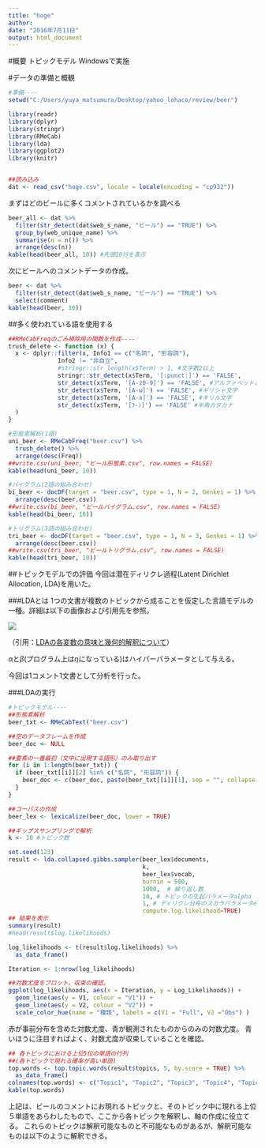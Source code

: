 ---
title: "hoge"
author: 
date: "2016年7月11日"
output: html_document
---

#概要
トピックモデル
Windowsで実施

#データの準備と概観
```{r warning=FALSE}
#準備----
setwd("C:/Users/yuya_matsumura/Desktop/yahoo_lohaco/review/beer")

library(readr)
library(dplyr)
library(stringr)
library(RMeCab)
library(lda)
library(ggplot2)
library(knitr)


##読み込み
dat <- read_csv("hoge.csv", locale = locale(encoding = "cp932"))
```

まずはどのビールに多くコメントされているかを調べる
```{r}
beer_all <- dat %>%
  filter(str_detect(dat$web_s_name, "ビール") == "TRUE") %>%
  group_by(web_unique_name) %>%
  summarise(n = n()) %>%
  arrange(desc(n))
kable(head(beer_all, 10)) #先頭10行を表示
```

次にビールへのコメントデータの作成。
```{r}
beer <- dat %>%
  filter(str_detect(dat$web_s_name, "ビール") == "TRUE") %>%
  select(comment)
kable(head(beer, 10))
```


##多く使われている語を使用する
```{r}
##RMeCabFreqのごみ掃除用の関数を作成----
trush_delete <- function (x) {
  x <- dplyr::filter(x, Info1 == c("名詞", "形容詞"), 
              Info2 != "非自立",
              #stringr::str_length(x$Term) > 1, #文字数2以上
              stringr::str_detect(x$Term, '[:punct:]') == 'FALSE', 
              str_detect(x$Term, '[A-z0-9]') == 'FALSE', #アルファベットと数字
              str_detect(x$Term, '[Α-ω]') == 'FALSE', #ギリシャ文字
              str_detect(x$Term, '[А-я]') == 'FALSE', #キリル文字
              str_detect(x$Term, '[ｦ-ﾝ]') == 'FALSE' #半角カタカナ
  )
}

#形態素解析(1語)
uni_beer <- RMeCabFreq("beer.csv") %>%
  trush_delete() %>%
  arrange(desc(Freq))
##write.csv(uni_beer, "ビール形態素.csv", row.names = FALSE)
kable(head(uni_beer, 10))

#バイグラム(2語の組み合わせ)
bi_beer <- docDF(target = "beer.csv", type = 1, N = 2, Genkei = 1) %>%
  arrange(desc(beer.csv))
##write.csv(bi_beer, "ビールバイグラム.csv", row.names = FALSE)
kable(head(bi_beer, 10))

#トリグラム(3語の組み合わせ)
tri_beer <- docDF(target = "beer.csv", type = 1, N = 3, Genkei = 1) %>%
  arrange(desc(beer.csv))
##write.csv(tri_beer, "ビールトリグラム.csv", row.names = FALSE)
kable(head(tri_beer, 10))
```

##トピックモデルでの評価
今回は潜在ディリクレ過程(Latent Dirichlet Allocation, LDA)を用いた。

###LDAとは
1つの文書が複数のトピックから成ることを仮定した言語モデルの一種。詳細は以下の画像および引用先を参照。

![](http://f.st-hatena.com/images/fotolife/n/ni66ling/20150504/20150504032913_original.png?1430677772)

（引用：[LDAの各変数の意味と幾何的解釈について](http://ni66ling.hatenadiary.jp/entry/2015/05/04/163958)）

$\alpha$と$\beta$(プログラム上は$\eta$になっている)はハイパーパラメータとして与える。

今回は1コメント1文書として分析を行った。

###LDAの実行
```{r}
#トピックモデル----
##形態素解析
beer_txt <- RMeCabText("beer.csv")

##空のデータフレームを作成
beer_doc <- NULL

##要素の一番最初（文中に出現する語形）のみ取り出す
for (i in 1:length(beer_txt)) {
  if (beer_txt[[i]][2] %in% c("名詞", "形容詞")) {
    beer_doc <- c(beer_doc, paste(beer_txt[[i]][1], sep = "", collapse = " "))
  }
}

##コーパスの作成
beer_lex <- lexicalize(beer_doc, lower = TRUE)

##ギッブスサンプリングで解析
k <- 10 #トピック数

set.seed(123)
result <- lda.collapsed.gibbs.sampler(beer_lex$documents, 
                                      k,
                                      beer_lex$vocab,
                                      burnin = 500,
                                      1000,  # 繰り返し数
                                      10, # トピックの生起パラメータalpha
                                      1, # ディリクレ分布のスカラパラメータeta
                                      compute.log.likelihood=TRUE)
## 結果を表示 
summary(result)
#head(result$log.likelihoods)

log_likelihoods <- t(result$log.likelihoods) %>%
  as_data_frame()

Iteration <- 1:nrow(log_likelihoods)

##対数尤度をプロット。収束の確認。
ggplot(log_likelihoods, aes(x = Iteration, y = Log_Likelihoods)) +
  geom_line(aes(y = V1, colour = "V1")) +
  geom_line(aes(y = V2, colour = "V2")) +
  scale_color_hue(name = "種類", labels = c(V1 = "Full", V2 ="Obs") )
```

赤が事前分布を含めた対数尤度、青が観測されたものからのみの対数尤度。
青いほうに注目すればよく、対数尤度が収束していることを確認。

```{r}
## 各トピックにおける上位5位の単語の行列
##(各トピックで現れる確率が高い単語)
top.words <- top.topic.words(result$topics, 5, by.score = TRUE) %>%
  as_data_frame()
colnames(top.words) <- c("Topic1", "Topic2", "Topic3", "Topic4", "Topic5", "Topic6", "Topic7", "Topic8", "Topic9", "Topic10")
kable(top.words)
```

上記は、ビールのコメントにお現れるトピックと、そのトピック中に現れる上位５単語をあらわしたもので、ここから各トピックを解釈し、軸の作成に役立てる。
これらのトピックは解釈可能なものと不可能なものがあるが、解釈可能なものは以下のように解釈できる。
